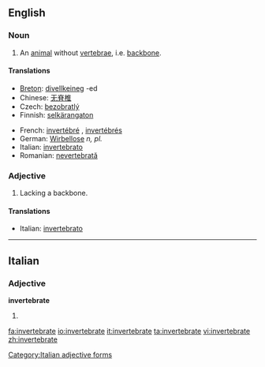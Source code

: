 ==English==

===Noun===
{{en-noun}}

# An [[animal]] without [[vertebra]]e, i.e. [[backbone]].

====Translations====
{{trans-top|animal without backbone}}
*[[Breton]]: [[divellkeineg]] {{m}} -ed {{p}}
*Chinese: [[无脊椎]]
*Czech: [[bezobratlý]] {{m}}
*Finnish: [[selkärangaton]]
{{trans-mid}}
*French: [[invertébré]] {{m}}, [[invertébré]]s {{m|p}}
*German: [[Wirbellose]] ''n, pl.''
*Italian: [[invertebrato]] {{m}}
*Romanian: [[nevertebrată]] {{f}}
{{trans-bottom}}

===Adjective===
{{en-adj}}

# Lacking a backbone.

====Translations====
*Italian: [[invertebrato]]

----

==Italian==

===Adjective===
'''invertebrate''' {{p}}

# {{feminine of|invertebrato#Adjective|invertebrato}}

[[Category:Italian adjective forms]]

[[fa:invertebrate]]
[[io:invertebrate]]
[[it:invertebrate]]
[[ta:invertebrate]]
[[vi:invertebrate]]
[[zh:invertebrate]]